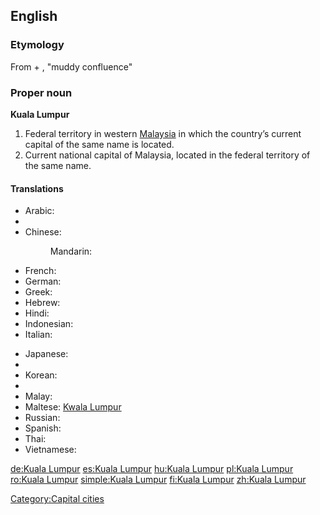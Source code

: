 {{wikipedia}}
==English==

===Etymology===
From {{etyl|ms}} {{term|kuala||[[confluence]]}} + {{term|lumpur||[[mud]]}}, "muddy confluence"

===Proper noun===
'''Kuala Lumpur'''

# Federal territory in western [[Malaysia]] in which the country’s current capital of the same name is located.
# Current national capital of Malaysia, located in the federal territory of the same name.

====Translations====
{{trans-top|capital of Malaysia}}
* Arabic: {{t|ar|كوالا لمبور|m|tr=kwaala lumbuur|sc=Arab}}
* {{trreq|Burmese}}
* Chinese:
*: Mandarin: {{t|zh|吉隆坡|tr=Jílóngpō|sc=Hani}}
* French: {{t|fr|Kuala Lumpur|m}}
* German: {{t|de|Kuala Lumpur|n}}
* Greek: {{t|el|Κουάλα Λουμπούρ|tr=Kouála Loumpoúr|sc=Grek}}
* Hebrew: {{t|he|קואלה לומפור|sc=Hebr}}
* Hindi: {{t|hi|कुआला लमपुर|tr=ku'ālā lamapur|sc=Deva}}
* Indonesian: {{t-|id|Kuala Lumpur|xs=Indonesian}}
* Italian: {{t|it|Kuala Lumpur|f}}
{{trans-mid}}
* Japanese: {{t|ja|クアラルンプール|tr=Kuararunpūru|sc=Jpan}}
* {{trreq|Khmer}}
* Korean: {{t+|ko|쿠알라룸푸르|tr=Kuallarumpureu|sc=Kore}}
* {{trreq|Lao}}
* Malay: {{t|ms|Kuala Lumpur}}
* Maltese: [[Kwala Lumpur]]
* Russian: {{t|ru|Куала-Лумпур|m|tr=Kuala-Lúmpur|sc=Cyrl}}
* Spanish: {{t|es|Kuala Lumpur|m}}
* Thai: {{t-|th|กัวลาลัมเปอร์|tr=kualalampoe}}
* Vietnamese: {{t-|vi|Kuala Lumpur|xs=Vietnamese}}
{{trans-bottom}}

[[Category:Capital cities]]

[[de:Kuala Lumpur]]
[[es:Kuala Lumpur]]
[[hu:Kuala Lumpur]]
[[pl:Kuala Lumpur]]
[[ro:Kuala Lumpur]]
[[simple:Kuala Lumpur]]
[[fi:Kuala Lumpur]]
[[zh:Kuala Lumpur]]
